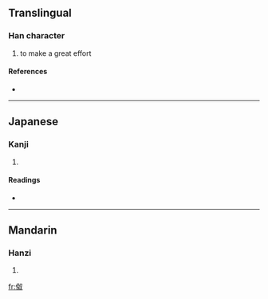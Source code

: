 ==Translingual==

===Han character===
{{Han char|rn=9|rad=人|as=05|sn=7|four=|canj=人女水 (OVE)}}

# to make a great effort

====References====
* {{Han ref|kx=0096.140|dkj=00464|dj=0204.180|hdz=10140.050|uh=4F2E|ud=20270}}

----

==Japanese==

===Kanji===
{{ja-kanji|grade=|rs=人05}}

# {{defn|Japanese|sort=人05}}

====Readings====
* {{ja-readings|on=[[ど]] (do)|kun=[[つとめる]] (tsutomeru)}}

----

==Mandarin==

===Hanzi===
{{cmn-hanzi|pin=[[nú]] ([[nu2]])|wg=nu<sup>2</sup>}}

# {{defn|Mandarin|sort=人05}}

[[fr:伮]]